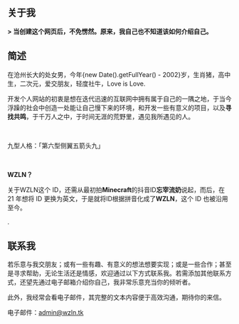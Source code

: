 ## 关于我

<p><strong>> 当创建这个网页后，不免愣然。原来，我自己也不知道该如何介绍自己。</strong></p>

<h2>简述</h2>

在沧州长大的处女男，今年{new Date().getFullYear() - 2002}岁，生肖猪，高中生，二次元，爱交朋友，轻度社牛，Love is Love.

开发个人网站的初衷是想在迭代迅速的互联网中拥有属于自己的一隅之地，于当今浮躁的社会中创造一处能让自己慢下来的环境，和开发一些有意义的项目，以及<strong>寻找共鸣</strong>，于千万人之中，于时间无涯的荒野里，遇见我所遇见的人。

 

九型人格：「第六型侧翼五箭头九」

 

<strong>WZLN？</strong>

关于WZLN这个 ID，还需从最初拍<strong>Minecraft</strong>的抖音ID<strong>忘宰流奶</strong>说起，而后，在 21 年想将 ID 更换为英文，于是就将ID根据拼音化成了<strong>WZLN</strong>，这个 ID 也被沿用至今。

.

## 联系我

若乐意与我交朋友；或有一些有趣、有意义的想法想要实现；或是一些合作；甚至是寻求帮助，无论生活还是情感，欢迎通过以下方式联系我。若需添加其他联系方式，还望先通过电子邮箱介绍你自己，我非常乐意充当你的倾听者。

此外，我经常会看电子邮件，其完整的文本内容便于高效沟通，期待你的来信。


电子邮件：admin@wzln.tk

